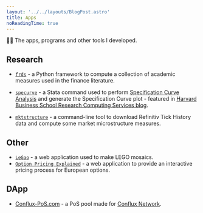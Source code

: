 ```yaml
---
layout: '../../layouts/BlogPost.astro'
title: Apps
noReadingTime: true
---
```


👨‍💻 The apps, programs and other tools I developed.

## Research

- [`frds`](https://github.com/mgao6767/frds) - a Python framework to compute a collection of academic measures used in the finance literature.
- [`specurve`](https://github.com/mgao6767/specurve) - a Stata command used to perform [Specification Curve Analysis](/posts/specification-curve-analysis) and generate the Specification Curve plot - featured in [Harvard Business School Research Computing Services blog](https://hbs-rcs.github.io/post/specification-curve-analysis/).

- [`mktstructure`](https://github.com/mgao6767/mktstructure) - a command-line tool to download Refinitiv Tick History data and compute some market microstructure measures.

## Other

- [`LeGao`](/apps/legao) - a web application used to make LEGO mosaics.
- [`Option Pricing Explained`](/apps/option-pricing-explained) - a web application to provide an interactive pricing process for European options.

## DApp

- [Conflux-PoS.com](https://conflux-pos.com) - a PoS pool made for [Conflux Network](https://confluxnetwork.org/).
